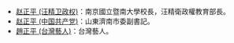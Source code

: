 *[[赵正平_(汪精卫政权)|赵正平 (汪精卫政权)]]：南京國立暨南大學校長，汪精衛政權教育部長。
*[[赵正平_(中国共产党)|赵正平 (中国共产党)]]：山東濟南市委副書記。
*[[趙正平_(台灣藝人)|趙正平 (台灣藝人)]]：台灣藝人。

{{disambig|Cat=三字赵姓人名消歧义}}